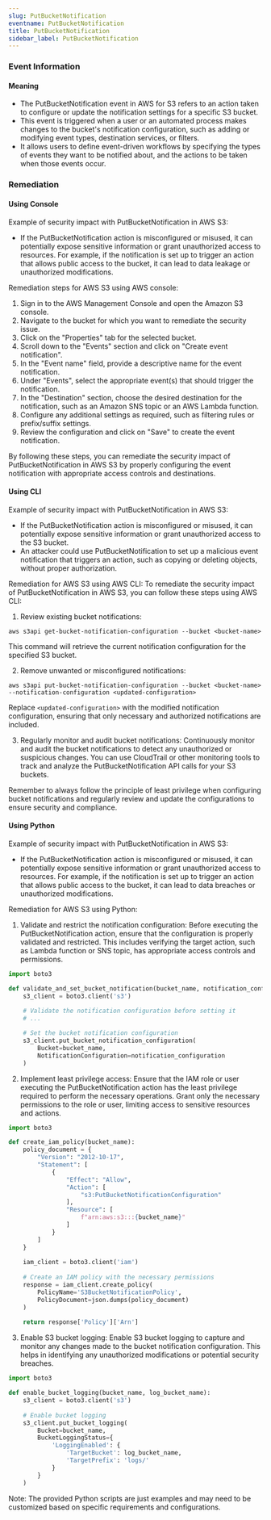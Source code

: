 ```yaml
--- 
slug: PutBucketNotification
eventname: PutBucketNotification
title: PutBucketNotification
sidebar_label: PutBucketNotification
---
```

                       
### Event Information

#### Meaning

- The PutBucketNotification event in AWS for S3 refers to an action taken to configure or update the notification settings for a specific S3 bucket.
- This event is triggered when a user or an automated process makes changes to the bucket's notification configuration, such as adding or modifying event types, destination services, or filters.
- It allows users to define event-driven workflows by specifying the types of events they want to be notified about, and the actions to be taken when those events occur.

### Remediation

#### Using Console

Example of security impact with PutBucketNotification in AWS S3:
- If the PutBucketNotification action is misconfigured or misused, it can potentially expose sensitive information or grant unauthorized access to resources. For example, if the notification is set up to trigger an action that allows public access to the bucket, it can lead to data leakage or unauthorized modifications.

Remediation steps for AWS S3 using AWS console:
1. Sign in to the AWS Management Console and open the Amazon S3 console.
2. Navigate to the bucket for which you want to remediate the security issue.
3. Click on the "Properties" tab for the selected bucket.
4. Scroll down to the "Events" section and click on "Create event notification".
5. In the "Event name" field, provide a descriptive name for the event notification.
6. Under "Events", select the appropriate event(s) that should trigger the notification.
7. In the "Destination" section, choose the desired destination for the notification, such as an Amazon SNS topic or an AWS Lambda function.
8. Configure any additional settings as required, such as filtering rules or prefix/suffix settings.
9. Review the configuration and click on "Save" to create the event notification.

By following these steps, you can remediate the security impact of PutBucketNotification in AWS S3 by properly configuring the event notification with appropriate access controls and destinations.

#### Using CLI

Example of security impact with PutBucketNotification in AWS S3:
- If the PutBucketNotification action is misconfigured or misused, it can potentially expose sensitive information or grant unauthorized access to the S3 bucket.
- An attacker could use PutBucketNotification to set up a malicious event notification that triggers an action, such as copying or deleting objects, without proper authorization.

Remediation for AWS S3 using AWS CLI:
To remediate the security impact of PutBucketNotification in AWS S3, you can follow these steps using AWS CLI:

1. Review existing bucket notifications:
```
aws s3api get-bucket-notification-configuration --bucket <bucket-name>
```
This command will retrieve the current notification configuration for the specified S3 bucket.

2. Remove unwanted or misconfigured notifications:
```
aws s3api put-bucket-notification-configuration --bucket <bucket-name> --notification-configuration <updated-configuration>
```
Replace `<updated-configuration>` with the modified notification configuration, ensuring that only necessary and authorized notifications are included.

3. Regularly monitor and audit bucket notifications:
Continuously monitor and audit the bucket notifications to detect any unauthorized or suspicious changes. You can use CloudTrail or other monitoring tools to track and analyze the PutBucketNotification API calls for your S3 buckets.

Remember to always follow the principle of least privilege when configuring bucket notifications and regularly review and update the configurations to ensure security and compliance.

#### Using Python

Example of security impact with PutBucketNotification in AWS S3:
- If the PutBucketNotification action is misconfigured or misused, it can potentially expose sensitive information or grant unauthorized access to resources. For example, if the notification is set up to trigger an action that allows public access to the bucket, it can lead to data breaches or unauthorized modifications.

Remediation for AWS S3 using Python:
1. Validate and restrict the notification configuration: Before executing the PutBucketNotification action, ensure that the configuration is properly validated and restricted. This includes verifying the target action, such as Lambda function or SNS topic, has appropriate access controls and permissions.

```python
import boto3

def validate_and_set_bucket_notification(bucket_name, notification_configuration):
    s3_client = boto3.client('s3')
    
    # Validate the notification configuration before setting it
    # ...

    # Set the bucket notification configuration
    s3_client.put_bucket_notification_configuration(
        Bucket=bucket_name,
        NotificationConfiguration=notification_configuration
    )
```

2. Implement least privilege access: Ensure that the IAM role or user executing the PutBucketNotification action has the least privilege required to perform the necessary operations. Grant only the necessary permissions to the role or user, limiting access to sensitive resources and actions.

```python
import boto3

def create_iam_policy(bucket_name):
    policy_document = {
        "Version": "2012-10-17",
        "Statement": [
            {
                "Effect": "Allow",
                "Action": [
                    "s3:PutBucketNotificationConfiguration"
                ],
                "Resource": [
                    f"arn:aws:s3:::{bucket_name}"
                ]
            }
        ]
    }
    
    iam_client = boto3.client('iam')
    
    # Create an IAM policy with the necessary permissions
    response = iam_client.create_policy(
        PolicyName='S3BucketNotificationPolicy',
        PolicyDocument=json.dumps(policy_document)
    )
    
    return response['Policy']['Arn']
```

3. Enable S3 bucket logging: Enable S3 bucket logging to capture and monitor any changes made to the bucket notification configuration. This helps in identifying any unauthorized modifications or potential security breaches.

```python
import boto3

def enable_bucket_logging(bucket_name, log_bucket_name):
    s3_client = boto3.client('s3')
    
    # Enable bucket logging
    s3_client.put_bucket_logging(
        Bucket=bucket_name,
        BucketLoggingStatus={
            'LoggingEnabled': {
                'TargetBucket': log_bucket_name,
                'TargetPrefix': 'logs/'
            }
        }
    )
```

Note: The provided Python scripts are just examples and may need to be customized based on specific requirements and configurations.


 